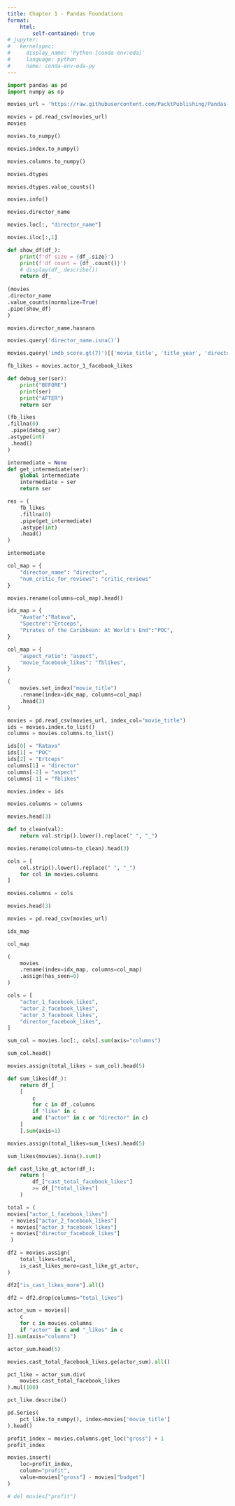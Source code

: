 ```yaml
---
title: Chapter 1 - Pandas Foundations
format:
    html:
        self-contained: true
# jupyter:
#   kernelspec:
#     display_name: 'Python [conda env:eda]'
#     language: python
#     name: conda-env-eda-py
---
```




```python
import pandas as pd
import numpy as np
```

```python
movies_url = 'https://raw.githubusercontent.com/PacktPublishing/Pandas-Cookbook-Second-Edition/master/data/movie.csv'
```

```python
movies = pd.read_csv(movies_url)
movies
```

```python
movies.to_numpy()
```

```python
movies.index.to_numpy()
```

```python
movies.columns.to_numpy()
```

```python
movies.dtypes
```

```python
movies.dtypes.value_counts()
```

```python
movies.info()
```

```python
movies.director_name
```

```python
movies.loc[:, "director_name"]
```

```python
movies.iloc[:,1]
```

```python
def show_df(df_):
    print(f'df size = {df_.size}')
    print(f'df count = {df_.count()}')
    # display(df_.describe())
    return df_
    
(movies
.director_name
.value_counts(normalize=True)
.pipe(show_df)
)
```

```python
movies.director_name.hasnans
```

```python
movies.query('director_name.isna()')
```

```python
movies.query('imdb_score.gt(7)')[['movie_title', 'title_year', 'director_name', 'imdb_score']].sort_values('imdb_score', ascending=False)
```

```python
fb_likes = movies.actor_1_facebook_likes
```

```python
def debug_ser(ser):
    print("BEFORE")
    print(ser)
    print("AFTER")
    return ser

(fb_likes
.fillna(0)
 .pipe(debug_ser)
.astype(int)
 .head()
)
```

```python
intermediate = None
def get_intermediate(ser):
    global intermediate
    intermediate = ser
    return ser
```

```python
res = (
    fb_likes
    .fillna(0)
    .pipe(get_intermediate)
    .astype(int)
    .head()
)
```

```python
intermediate
```

```python
col_map = {
    "director_name": "director",
    "num_critic_for_reviews": "critic_reviews"
}
```

```python
movies.rename(columns=col_map).head()
```

```python
idx_map = {
    "Avatar":"Ratava",
    "Spectre":"Ertceps",
    "Pirates of the Caribbean: At World's End":"POC",
}
```

```python
col_map = {
    "aspect_ratio": "aspect",
    "movie_facebook_likes": "fblikes",
}
```

```python
(
    movies.set_index("movie_title")
    .rename(index=idx_map, columns=col_map)
    .head(3)
)
```

```python
movies = pd.read_csv(movies_url, index_col="movie_title")
ids = movies.index.to_list()
columns = movies.columns.to_list()
```

```python
ids[0] = "Ratava"
ids[1] = "POC"
ids[2] = "Ertceps"
columns[1] = "director"
columns[-2] = "aspect"
columns[-1] = "fblikes"
```

```python
movies.index = ids
```

```python
movies.columns = columns
```

```python
movies.head(3)
```

```python
def to_clean(val):
    return val.strip().lower().replace(" ", "_")
```

```python
movies.rename(columns=to_clean).head(3)
```

```python
cols = [
    col.strip().lower().replace(" ", "_")
    for col in movies.columns
]
```

```python
movies.columns = cols
```

```python
movies.head(3)
```

```python
movies = pd.read_csv(movies_url)
```

```python
idx_map
```

```python
col_map
```

```python
(
    movies
    .rename(index=idx_map, columns=col_map)
    .assign(has_seen=0)
)
```

```python
cols = [
    "actor_1_facebook_likes",
    "actor_2_facebook_likes",
    "actor_3_facebook_likes",
    "director_facebook_likes",
]
```

```python
sum_col = movies.loc[:, cols].sum(axis="columns")
```

```python
sum_col.head()
```

```python
movies.assign(total_likes = sum_col).head(5)
```

```python
def sum_likes(df_):
    return df_[
    [
        c
        for c in df_.columns
        if "like" in c
        and ("actor" in c or "director" in c)
    ]
    ].sum(axis=1)
```

```python
movies.assign(total_likes=sum_likes).head(5)
```

```python
sum_likes(movies).isna().sum()
```

```python
def cast_like_gt_actor(df_):
    return (
        df_["cast_total_facebook_likes"]
        >= df_["total_likes"]
    )
```

```python
total = (
movies["actor_1_facebook_likes"]
 + movies["actor_2_facebook_likes"]
 + movies["actor_3_facebook_likes"]
 + movies["director_facebook_likes"]
 )
```

```python
df2 = movies.assign(
    total_likes=total,
    is_cast_likes_more=cast_like_gt_actor,
)
```

```python
df2["is_cast_likes_more"].all()
```

```python
df2 = df2.drop(columns="total_likes")
```

```python
actor_sum = movies[[
    c
    for c in movies.columns
    if "actor" in c and "_likes" in c
]].sum(axis="columns")
```

```python
actor_sum.head(5)
```

```python
movies.cast_total_facebook_likes.ge(actor_sum).all()
```

```python
pct_like = actor_sum.div(
    movies.cast_total_facebook_likes
).mul(100)
```

```python
pct_like.describe()
```

```python
pd.Series(
    pct_like.to_numpy(), index=movies['movie_title']
).head()
```

```python
profit_index = movies.columns.get_loc("gross") + 1
profit_index

movies.insert(
    loc=profit_index,
    column="profit",
    value=movies["gross"] - movies["budget"]
)

# del movies["profit"]
```

